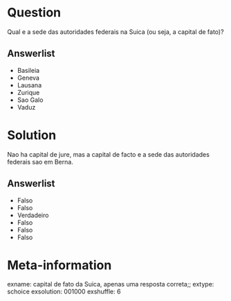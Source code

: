 ```{r data generation, echo = FALSE, results = "hide"}

```

Question
========
Qual e a sede das autoridades federais na Suica (ou seja, a capital de fato)?

Answerlist
----------
* Basileia
* Geneva 
* Lausana 
* Zurique 
* Sao Galo
* Vaduz

Solution
========
Nao ha capital de jure, mas a capital de facto e a sede das autoridades federais sao em Berna.

Answerlist
----------
* Falso
* Falso
* Verdadeiro
* Falso
* Falso
* Falso


Meta-information
================
exname: capital de fato da Suica, apenas uma resposta correta;;
extype: schoice
exsolution: 001000
exshuffle: 6
